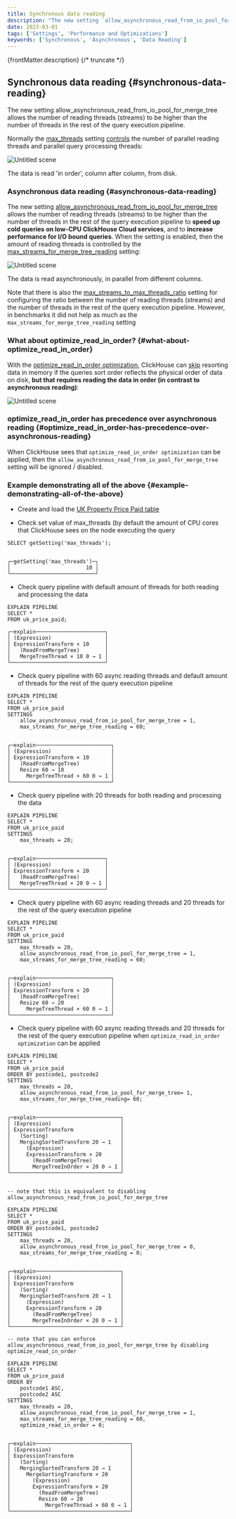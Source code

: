 ```yaml
---
title: Synchronous data reading
description: "The new setting `allow_asynchronous_read_from_io_pool_for_merge_tree` allows the number of reading threads (streams) to be higher than the number of threads in the rest of the query execution pipeline."
date: 2023-03-01
tags: ['Settings', 'Performance and Optimizations']
keywords: ['Synchronous', 'Asynchronous', 'Data Reading']
---
```


{frontMatter.description}
{/* truncate */}

## Synchronous data reading {#synchronous-data-reading}

The new setting allow_asynchronous_read_from_io_pool_for_merge_tree allows the number of reading threads (streams) to be higher than the number of threads in the rest of the query execution pipeline.

Normally the [max_threads](https://clickhouse.com/docs/en/operations/settings/settings/#settings-max_threads) setting [controls](https://clickhouse.com/company/events/query-performance-introspection) the number of parallel reading threads and parallel query processing threads:

![Untitled scene](https://user-images.githubusercontent.com/97666923/212138072-5410b684-d00d-4218-93c5-6f49523928a5.png)

The data is read 'in order', column after column, from disk.

### Asynchronous data reading {#asynchronous-data-reading}
The new setting [allow_asynchronous_read_from_io_pool_for_merge_tree](https://github.com/ClickHouse/ClickHouse/pull/43260) allows the number of reading threads (streams) to be higher than the number of threads in the rest of the query execution pipeline to **speed up cold queries on low-CPU ClickHouse Cloud services**, and to **increase performance for I/O bound queries**.
When the setting is enabled, then the amount of reading threads is controlled by the [max_streams_for_merge_tree_reading](https://github.com/ClickHouse/ClickHouse/pull/43260) setting:

![Untitled scene](https://user-images.githubusercontent.com/97666923/212138124-82efba35-7948-4c16-8c44-cba5f0c5c5ae.png)

The data is read asynchronously, in parallel from different columns.

Note that there is also the [max_streams_to_max_threads_ratio](https://github.com/ClickHouse/ClickHouse/pull/43260) setting for configuring the ratio between the number of reading threads (streams) and the number of threads in the rest of the query execution pipeline. However, in benchmarks it did not help as much as the `max_streams_for_merge_tree_reading` setting

### What about optimize_read_in_order? {#what-about-optimize_read_in_order}

With the [optimize_read_in_order optimization](https://clickhouse.com/docs/en/sql-reference/statements/select/order-by/#optimization-of-data-reading), ClickHouse can [skip](https://clickhouse.com/blog/clickhouse-faster-queries-with-projections-and-primary-indexes) resorting data in memory if the queries sort order reflects the physical order of data on disk, **but that requires reading the data in order (in contrast to asynchronous reading)**:

![Untitled scene](https://user-images.githubusercontent.com/97666923/212138180-1a4e29d5-43f1-4bfa-a1d6-df2824417508.png)

### optimize_read_in_order has precedence over asynchronous reading {#optimize_read_in_order-has-precedence-over-asynchronous-reading}

When ClickHouse sees that `optimize_read_in_order optimization` can be applied, then the `allow_asynchronous_read_from_io_pool_for_merge_tree` setting will be ignored / disabled.

### Example demonstrating all of the above {#example-demonstrating-all-of-the-above}

- Create and load the [UK Property Price Paid table](https://clickhouse.com/docs/en/getting-started/example-datasets/uk-price-paid)

- Check set value of max_threads (by default the amount of CPU cores that ClickHouse sees on the node executing the query
```
SELECT getSetting('max_threads');


┌─getSetting('max_threads')─┐
│                        10 │
└───────────────────────────┘
```

- Check query pipeline with default amount of threads for both reading and processing the data
```
EXPLAIN PIPELINE
SELECT *
FROM uk_price_paid;

┌─explain──────────────────────┐
│ (Expression)                 │
│ ExpressionTransform × 10     │
│   (ReadFromMergeTree)        │
│   MergeTreeThread × 10 0 → 1 │
└──────────────────────────────┘
```

- Check query pipeline with 60 async reading threads and default amount of threads for the rest of the query execution pipeline
```
EXPLAIN PIPELINE
SELECT *
FROM uk_price_paid
SETTINGS
    allow_asynchronous_read_from_io_pool_for_merge_tree = 1,
    max_streams_for_merge_tree_reading = 60;


┌─explain────────────────────────┐
│ (Expression)                   │
│ ExpressionTransform × 10       │
│   (ReadFromMergeTree)          │
│   Resize 60 → 10               │
│     MergeTreeThread × 60 0 → 1 │
└────────────────────────────────┘
```

- Check query pipeline with 20 threads for both reading and processing the data
```
EXPLAIN PIPELINE
SELECT *
FROM uk_price_paid
SETTINGS
    max_threads = 20;


┌─explain──────────────────────┐
│ (Expression)                 │
│ ExpressionTransform × 20     │
│   (ReadFromMergeTree)        │
│   MergeTreeThread × 20 0 → 1 │
└──────────────────────────────┘
```

- Check query pipeline with 60 async reading threads and 20 threads for the rest of the query execution pipeline
```
EXPLAIN PIPELINE
SELECT *
FROM uk_price_paid
SETTINGS
    max_threads = 20,
    allow_asynchronous_read_from_io_pool_for_merge_tree = 1,
    max_streams_for_merge_tree_reading = 60;


┌─explain────────────────────────┐
│ (Expression)                   │
│ ExpressionTransform × 20       │
│   (ReadFromMergeTree)          │
│   Resize 60 → 20               │
│     MergeTreeThread × 60 0 → 1 │
└────────────────────────────────┘
```

- Check query pipeline with 60 async reading threads and 20 threads for the rest of the query execution pipeline
when `optimize_read_in_order optimization` can be applied
```
EXPLAIN PIPELINE
SELECT *
FROM uk_price_paid
ORDER BY postcode1, postcode2
SETTINGS
    max_threads = 20,
    allow_asynchronous_read_from_io_pool_for_merge_tree= 1,
    max_streams_for_merge_tree_reading= 60;


┌─explain───────────────────────────┐
│ (Expression)                      │
│ ExpressionTransform               │
│   (Sorting)                       │
│   MergingSortedTransform 20 → 1   │
│     (Expression)                  │
│     ExpressionTransform × 20      │
│       (ReadFromMergeTree)         │
│       MergeTreeInOrder × 20 0 → 1 │
└───────────────────────────────────┘


-- note that this is equivalent to disabling allow_asynchronous_read_from_io_pool_for_merge_tree

EXPLAIN PIPELINE
SELECT *
FROM uk_price_paid
ORDER BY postcode1, postcode2
SETTINGS
    max_threads = 20,
    allow_asynchronous_read_from_io_pool_for_merge_tree = 0,
    max_streams_for_merge_tree_reading = 0;


┌─explain───────────────────────────┐
│ (Expression)                      │
│ ExpressionTransform               │
│   (Sorting)                       │
│   MergingSortedTransform 20 → 1   │
│     (Expression)                  │
│     ExpressionTransform × 20      │
│       (ReadFromMergeTree)         │
│       MergeTreeInOrder × 20 0 → 1 │
└───────────────────────────────────┘

-- note that you can enforce allow_asynchronous_read_from_io_pool_for_merge_tree by disabling optimize_read_in_order

EXPLAIN PIPELINE
SELECT *
FROM uk_price_paid
ORDER BY
    postcode1 ASC,
    postcode2 ASC
SETTINGS
    max_threads = 20,
    allow_asynchronous_read_from_io_pool_for_merge_tree = 1,
    max_streams_for_merge_tree_reading = 60,
    optimize_read_in_order = 0;


┌─explain──────────────────────────────┐
│ (Expression)                         │
│ ExpressionTransform                  │
│   (Sorting)                          │
│   MergingSortedTransform 20 → 1      │
│     MergeSortingTransform × 20       │
│       (Expression)                   │
│       ExpressionTransform × 20       │
│         (ReadFromMergeTree)          │
│         Resize 60 → 20               │
│           MergeTreeThread × 60 0 → 1 │
└──────────────────────────────────────┘


```

